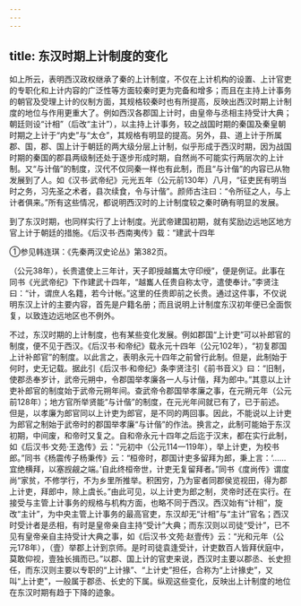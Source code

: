 ```yaml
---
---
---
```

title: 东汉时期上计制度的变化
---



如上所云，表明西汉政权继承了秦的上计制度，不仅在上计机构的设置、上计官吏的专职化和上计内容的广泛性等方面较秦时更为完备和增多；而且在主持上计事务的朝官及受理上计的仪制方面，其规格较秦时也有所提高，反映出西汉时期上计制度的地位与作用更重大了。例如西汉各郡国上计时，由皇帝与丞相主持受计大典；朝廷则设“计相”（后改“主计”），以主持上计事务，较之战国时期的秦国及秦皇朝时期之上计于“内史”与“太仓”，其规格有明显的提高。另外，县、道上计于所属郡、国，郡、国上计于朝廷的两大级分层上计制，似乎形成于西汉时期，因为战国时期的秦国的郡县两级制还处于逐步形成时期，自然尚不可能实行两层次的上计制。又“与计偕”的制度，汉代不仅同秦一样也有此制，而且“与计偕”的内容已从物发展到了人。如《汉书·武帝纪》元光五年（公元前130年）八月，“征吏民有明当时之务，习先圣之术者，县次续食，令与计偕”。颜师古注曰：“令所征之人，与上计者俱来。”所有这些情况，都说明西汉时的上计制度较之秦时确有明显的发展。

到了东汉时期，也同样实行了上计制度。光武帝建国初期，就有奖励边远地区地方官上计于朝廷的措施。《后汉书·西南夷传》载：“建武十四年

①参见韩连琪：《先秦两汉史论丛》第382页。

（公元38年），长贵遣使上三年计，天子即授越巂太守印绶”，便是例证。此事在同书《光武帝纪》下作建武十四年，“越巂人任贵自称太守，遣使奉计。”李贤注曰：“计，谓庶人名籍，若今计帐。”这里的任贵即前之长贵。通过这件事，不仅说明东汉上计的主要内容，首先是户籍名册；而且说明上计制度东汉初年便已全面恢复，以致连边远地区也不例外。

不过，东汉时期的上计制度，也有某些变化发展。例如郡国“上计吏”可以补郎官的制度，便不见于西汉。《后汉书·和帝纪》载永元十四年（公元102年），“初复郡国上计补郎官”的制度。以此言之，表明永元十四年之前曾行此制。但是，此制始于何时，史无记载。据此引《后汉书·和帝纪》条李贤注引《前书音义》曰：“旧制，使郡丞奉岁计，武帝元朔中，令郡国举孝廉各一人与计偕，拜为郎中。”其意以上计吏补郎官的制度始于武帝元朔年间。查武帝令郡国举孝廉之事，在元朔元年（公元前128年）；地方官所举贤能“与计偕”的制度，在元光年间就已有了，已于前述。但是，以孝廉为郎官同以上计吏为郎官，是不同的两回事。因此，不能说以上计吏为郎官之制始于武帝时的郡国举孝廉“与计偕”的作法。换言之，此制可能始于东汉初期，中间废，和帝时又复之。自和帝永元十四年之后迄于汉末，都在实行此制，如《后汉书·文苑·王逸传》云：“元初中（公元114—119年），举上计吏，为校书郎。”同书《杨震传子杨秉传》云：“桓帝时，郡国计吏多留拜为郎，秉上言：‘……宜绝横拜，以塞觊觎之端。’自此终桓帝世，计吏无复留拜者。”同书《度尚传》谓度尚“家贫，不修学行，不为乡里所推举。积困穷，乃为宦者同郡侯览视田，得为郡上计吏，拜郎中，除上虞长。”由此可见，以上计吏为郎之制，灵帝时还在实行。在接受与主管上计事务的规格与机构方面，也略不同于西汉。西汉始有“计相”，旋改“主计”，为中央主管上计事务的最高官吏，东汉却无“计相”与“主计”官名；西汉时受计者是丞相，有时是皇帝亲自主持“受计”大典；而东汉则以司徒“受计”，已不见有皇帝亲自主持受计大典之事，如《后汉书·文苑·赵壹传》云：“光和元年（公元178年），（壹）举郡上计到京师。是时司徒袁逢受计，计吏数百人皆拜伏庭中，莫敢仰视，壹独长揖而已。”以郡、国上计的官吏来说，西汉时主要以郡丞、长史担任，而东汉则主要以专职的“上计掾”、“上计史”担任，合称为“上计掾史”，又叫“上计吏”，一般属于郡丞、长史的下属。纵观这些变化，反映出上计制度的地位在东汉时期有趋于下降的迹象。